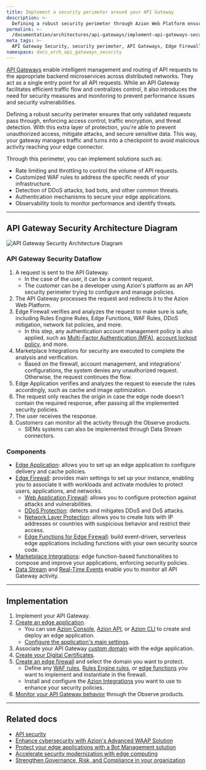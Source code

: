 ```yaml
---
title: Implement a security perimeter around your API Gateway
description: >-
  Defining a robust security perimeter through Azion Web Platform ensures you can secure your API Gateways from unauthorized access and threats.
permalink: >-
  /documentation/architectures/api-gateways/implement-api-gateways-security/
meta_tags: >-
  API Gateway Security, security perimeter, API Gateways, Edge Firewall, DDoS protection, WAF rules, security policies, Azion Web Platform, traffic encryption, malicious activity
namespace: docs_arch_api_gateways_security
---
```


[API Gateways](https://www.azion.com/en/solutions/api-gateway/) enable intelligent management and routing of API requests to the appropriate backend microservices across distributed networks. They act as a single entry point for all API requests. While an API Gateway facilitates efficient traffic flow and centralizes control, it also introduces the need for security measures and monitoring to prevent performance issues and security vulnerabilities.

Defining a robust security perimeter ensures that only validated requests pass through, enforcing access control, traffic encryption, and threat detection. With this extra layer of protection, you're able to prevent unauthorized access, mitigate attacks, and secure sensitive data. This way, your gateway manages traffic and turns into a checkpoint to avoid malicious activity reaching your edge connector.

Through this perimeter, you can implement solutions such as:

- Rate limiting and throttling to control the volume of API requests.
- Customized WAF rules to address the specific needs of your infrastructure.
- Detection of DDoS attacks, bad bots, and other common threats.
- Authentication mechanisms to secure your edge applications.
- Observability tools to monitor performance and identify threats.

---

## API Gateway Security Architecture Diagram

![API Gateway Security Architecture Diagram](/assets/docs/images/uploads/api-gateways-security-flow.png)

### API Gateway Security Dataflow

1. A request is sent to the API Gateway.
    - In the case of the user, it can be a content request.
    - The customer can be a developer using Azion's platform as an API security perimeter trying to configure and manage policies.
2. The API Gateway processes the request and redirects it to the Azion Web Platform.
3. Edge Firewall verifies and analyzes the request to make sure is safe, including Rules Engine Rules, Edge Functions, WAF Rules, DDoS mitigation, network list policies, and more.
    - In this step, any authentication account management policy is also applied, such as [Multi-Factor Authentication (MFA)](/en/documentation/products/accounts/multi-factor-authentication/), [account lockout policy](/en/documentation/products/accounts/account-lockout-policy/), and more. 
4. Marketplace Integrations for security are executed to complete the analysis and verification.
    - Based on the firewall, account management, and integrations' configurations, the system denies any unauthorized request. Otherwise, the request continues the flow.
5. Edge Application verifies and analyzes the request to execute the rules accordingly, such as cache and image optimization.
6. The request only reaches the origin in case the edge node doesn't contain the required response, after passing all the implemented security policies. 
7. The user receives the response.
8. Customers can monitor all the activity through the Observe products.
    - SIEMs systems can also be implemented through Data Stream connectors.

### Components

- [Edge Application](/en/documentation/products/build/edge-application/): allows you to set up an edge application to configure delivery and cache policies.
- [Edge Firewall](/en/documentation/products/secure/edge-firewall/): provides main settings to set up your instance, enabling you to associate it with workloads and activate modules to protect users, applications, and networks.
    - [Web Application Firewall](/en/documentation/products/secure/edge-firewall/web-application-firewall/): allows you to configure protection against attacks and vulnerabilities.
    - [DDoS Protection](/en/documentation/products/secure/edge-firewall/ddos-protection/): detects and mitigates DDoS and DoS attacks.
    - [Network Layer Protection](/en/documentation/products/secure/edge-firewall/network-layer-protection/): allows you to create lists with IP addresses or countries with suspicious behavior and restrict their access.
    - [Edge Functions for Edge Firewall](/en/documentation/products/secure/edge-firewall/edge-functions/): build event-driven, serverless edge applications including functions with your own security source code.
- [Marketplace Integrations](/en/documentation/products/marketplace/integrations/): edge function-based functionalities to compose and improve your applications, enforcing security policies.
- [Data Stream](/en/documentation/products/observe/data-stream/) and [Real-Time Events](/en/documentation/products/observe/real-time-events/) enable you to monitor all API Gateway activity.

---

## Implementation

1. Implement your API Gateway.
2. [Create an edge application](/en/documentation/products/guides/build/overview/).
    - You can use [Azion Console](https://console.azion.com/), [Azion API](https://api.azion.com/), or [Azion CLI](/en/documentation/products/azion-cli/overview/) to create and deploy an edge application.
    - [Configure the application's main settings](/en/documentation/products/guides/build/configure-main-settings/).
3. Associate your API Gateway [custom domain](/en/documentation/products/guides/configure-a-domain/) with the edge application.
4. [Create your Digital Certificates](/en/documentation/products/guides/create-a-digital-certificate/).
5. [Create an edge firewall](/en/documentation/products/guides/secure/edge-firewall-configure-main-settings/) and select the domain you want to protect.
    - Define any [WAF rules](/en/documentation/products/guides/secure/create-waf-rule-set/), [Rules Engine rules](/en/documentation/products/secure/edge-firewall/rules-engine/), or [edge functions](/en/documentation/products/secure/edge-firewall/edge-functions/) you want to implement and instantiate in the firewall.
    - Install and configure the [Azion Integrations](/en/documentation/products/marketplace/integrations/) you want to use to enhance your security policies.
6. [Monitor your API Gateway behavior](/en/documentation/products/observe/overview/) through the Observe products.

---

## Related docs

- [API security](https://www.azion.com/en/learning/websec/api/what-is-api-security/)
- [Enhance cybersecurity with Azion's Advanced WAAP Solution](/en/documentation/architectures/edge-firewall/web-application-and-api-protection-waap/)
- [Protect your edge applications with a Bot Management solution](/en/documentation/architectures/bot-management/protect-your-applications-with-bot-management/)
- [Accelerate security modernization with edge computing](/en/documentation/architectures/security-modernization/security-modernization-with-edge-computing/)
- [Strengthen Governance, Risk, and Compliance in your organization](/en/documentation/architectures/compliance/governance-risk-compliance/)
